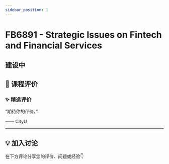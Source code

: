 ```yaml
---
sidebar_position: 1
---
```



# FB6891 - Strategic Issues on Fintech and Financial Services

## 建设中

## **💬 课程评价**

### ✨ **精选评价**
<div className={commentStyles.commentBox}>
    <p className={commentStyles.commentText}>
        “期待你的评价。”
    </p>
    <p className={commentStyles.commentAuthor}>—— CityU</p>
</div>

---

## **💡 加入讨论**

在下方评论分享您的评价、问题或经验👇
<Utterances />
